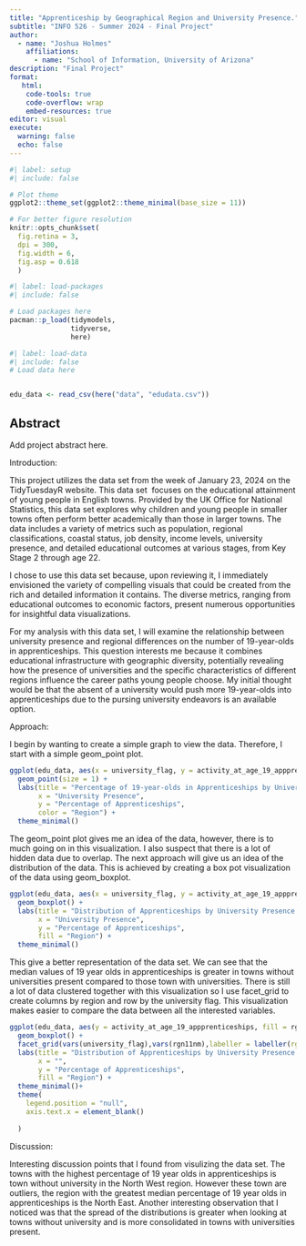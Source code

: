 ```yaml
---
title: "Apprenticeship by Geographical Region and University Presence."
subtitle: "INFO 526 - Summer 2024 - Final Project"
author: 
  - name: "Joshua Holmes"
    affiliations:
      - name: "School of Information, University of Arizona"
description: "Final Project"
format:
   html:
    code-tools: true
    code-overflow: wrap
    embed-resources: true
editor: visual
execute:
  warning: false
  echo: false
---
```


```r
#| label: setup
#| include: false

# Plot theme
ggplot2::theme_set(ggplot2::theme_minimal(base_size = 11))

# For better figure resolution
knitr::opts_chunk$set(
  fig.retina = 3, 
  dpi = 300, 
  fig.width = 6, 
  fig.asp = 0.618 
  )


```

```r
#| label: load-packages
#| include: false

# Load packages here
pacman::p_load(tidymodels,
               tidyverse,
               here)

```

```r
#| label: load-data
#| include: false
# Load data here


edu_data <- read_csv(here("data", "edudata.csv"))
```

## Abstract

Add project abstract here.

Introduction:

This project utilizes the data set from the week of January 23, 2024 on the TidyTuesdayR website. This data set  focuses on the educational attainment of young people in English towns. Provided by the UK Office for National Statistics, this data set explores why children and young people in smaller towns often perform better academically than those in larger towns. The data includes a variety of metrics such as population, regional classifications, coastal status, job density, income levels, university presence, and detailed educational outcomes at various stages, from Key Stage 2 through age 22.

I chose to use this data set because, upon reviewing it, I immediately envisioned the variety of compelling visuals that could be created from the rich and detailed information it contains. The diverse metrics, ranging from educational outcomes to economic factors, present numerous opportunities for insightful data visualizations.

For my analysis with this data set, I will examine the relationship between university presence and regional differences on the number of 19-year-olds in apprenticeships. This question interests me because it combines educational infrastructure with geographic diversity, potentially revealing how the presence of universities and the specific characteristics of different regions influence the career paths young people choose. My initial thought would be that the absent of a university would push more 19-year-olds into apprenticeships due to the pursing university endeavors is an available option.  

Approach:

I begin by wanting to create a simple graph to view the data. Therefore, I start with a simple geom_point plot.

```r
ggplot(edu_data, aes(x = university_flag, y = activity_at_age_19_appprenticeships, color = rgn11nm)) +
  geom_point(size = 1) +
  labs(title = "Percentage of 19-year-olds in Apprenticeships by University Presence and Region",
       x = "University Presence",
       y = "Percentage of Apprenticeships",
       color = "Region") +
  theme_minimal()

```

The geom_point plot gives me an idea of the data, however, there is to much going on in this visualization. I also suspect that there is a lot of hidden data due to overlap. The next approach will give us an idea of the distribution of the data. This is achieved by creating a box pot visualization of the data using geom_boxplot.

```r
ggplot(edu_data, aes(x = university_flag, y = activity_at_age_19_appprenticeships, fill = rgn11nm)) +
  geom_boxplot() +
  labs(title = "Distribution of Apprenticeships by University Presence and Region",
       x = "University Presence",
       y = "Percentage of Apprenticeships",
       fill = "Region") +
  theme_minimal()
```

This give a better representation of the data set. We can see that the median values of 19 year olds in apprenticeships is greater in towns without universities present compared to those town with universities. There is still a lot of data clustered together with this visualization so I use facet_grid to create columns by region and row by the university flag. This visualization makes easier to compare the data between all the interested variables.

```r
ggplot(edu_data, aes(y = activity_at_age_19_appprenticeships, fill = rgn11nm)) +
  geom_boxplot() +
  facet_grid(vars(university_flag),vars(rgn11nm),labeller = labeller(rgn11nm = label_wrap_gen(10)))+
  labs(title = "Distribution of Apprenticeships by University Presence and Region",
       x = "",
       y = "Percentage of Apprenticeships",
       fill = "Region") +
  theme_minimal()+
  theme(
    legend.position = "null",
    axis.text.x = element_blank()
  
  )

```

Discussion:

Interesting discussion points that I found from visulizing the data set. The towns with the highest percentage of 19 year olds in apprenticeships is town without university in the North West region. However these town are outliers, the region with the greatest median percentage of 19 year olds in apprenticeships is the North East. Another interesting observation that I noticed was that the spread of the distributions is greater when looking at towns without university and is more consolidated in towns with universities present.
